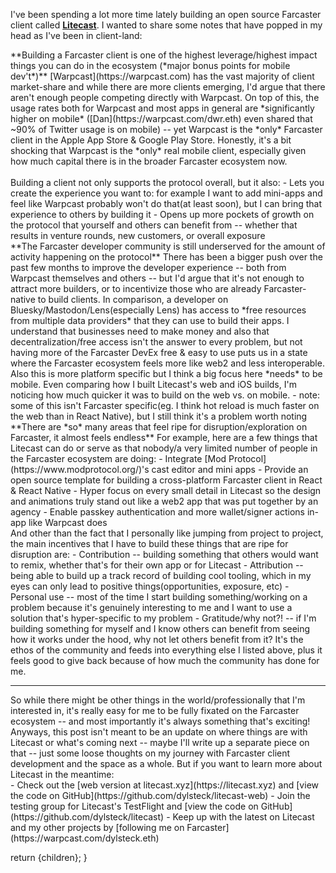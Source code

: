 
<ArticleMetaTags 
  title="Thoughts on building a Farcaster client" 
  description="Some thoughts on building a Farcaster client after spending some time building my own web & mobile client, Litecast."
  slug="thoughts-on-building-a-farcaster-client"
  image=""
/>

I've been spending a lot more time lately building an open source Farcaster client called **[Litecast](https://litecast.xyz)**. I wanted to share some notes that have popped in my head as I've been in client-land:

<div>
	**Building a Farcaster client is one of the highest leverage/highest impact things you can do in the ecosystem (*major bonus points for mobile dev't*)**
	[Warpcast](https://warpcast.com) has the vast majority of client market-share and while there are more clients emerging, I'd argue that there aren't enough people competing directly with Warpcast. On top of this, the usage rates both for Warpcast and most apps in general are *significantly higher on mobile* ([Dan](https://warpcast.com/dwr.eth) even shared that ~90% of Twitter usage is on mobile) -- yet Warpcast is the *only* Farcaster client in the Apple App Store & Google Play Store. Honestly, it's a bit shocking that Warpcast is the *only* real mobile client, especially given how much capital there is in the broader Farcaster ecosystem now.<br/>
	<br/>
	Building a client not only supports the protocol overall, but it also:
	- Lets you create the experience you want to: for example I want to add mini-apps and feel like Warpcast probably won't do that(at least soon), but I can bring that experience to others by building it
	- Opens up more pockets of growth on the protocol that yourself and others can benefit from -- whether that results in venture rounds, new customers, or overall exposure
</div>
<div>
	**The Farcaster developer community is still underserved for the amount of activity happening on the protocol**
	There has been a bigger push over the past few months to improve the developer experience -- both from Warpcast themselves and others -- but I'd argue that it's not enough to attract more builders, or to incentivize those who are already Farcaster-native to build clients. In comparison, a developer on Bluesky/Mastodon/Lens(especially Lens) has access to *free resources from multiple data providers* that they can use to build their apps. I understand that businesses need to make money and also that decentralization/free access isn't the answer to every problem, but not having more of the Farcaster DevEx free & easy to use puts us in a state where the Farcaster ecosystem feels more like web2 and less interoperable.
	<br/>
	Also this is more platform specific but I think a big focus here *needs* to be mobile. Even comparing how I built Litecast's web and iOS builds, I'm noticing how much quicker it was to build on the web vs. on mobile.
	- note: some of this isn't Farcaster specific(eg. I think hot reload is much faster on the web than in React Native), but I still think it's a problem worth noting
</div>
<div>
	**There are *so* many areas that feel ripe for disruption/exploration on Farcaster, it almost feels endless**
	For example, here are a few things that Litecast can do or serve as that nobody/a very limited number of people in the Farcaster ecosystem are doing:
		- Integrate [Mod Protocol](https://www.modprotocol.org/)'s cast editor and mini apps
		- Provide an open source template for building a cross-platform Farcaster client in React & React Native
		- Hyper focus on every small detail in Litecast so the design and animations truly stand out like a web2 app that was put together by an agency
		- Enable passkey authentication and more wallet/signer actions in-app like Warpcast does
	<br/>
	And other than the fact that I personally like jumping from project to project, the main incentives that I have to build these things that are ripe for disruption are:
		- Contribution -- building something that others would want to remix, whether that's for their own app or for Litecast
		- Attribution -- being able to build up a track record of building cool tooling, which in my eyes can only lead to positive things(opportunities, exposure, etc)
		- Personal use -- most of the time I start building something/working on a problem because it's genuinely interesting to me and I want to use a solution that's hyper-specific to my problem
		- Gratitude/why not?! -- if I'm building something for myself and I know others can benefit from seeing how it works under the hood, why not let others benefit from it? It's the ethos of the community and feeds into everything else I listed above, plus it feels good to give back because of how much the community has done for me.
	<hr />
	So while there might be other things in the world/professionally that I'm interested in, it's really easy for me to be fully fixated on the Farcaster ecosystem -- and most importantly it's always something that's exciting!
</div>

<div>
	Anyways, this post isn't meant to be an update on where things are with Litecast or what's coming next -- maybe I'll write up a separate piece on that -- just some loose thoughts on my journey with Farcaster client development and the space as a whole. But if you want to learn more about Litecast in the meantime:
	<div className="h-auto">
		- Check out the [web version at litecast.xyz](https://litecast.xyz) and [view the code on GitHub](https://github.com/dylsteck/litecast-web)
		- Join the testing group for Litecast's TestFlight and [view the code on GitHub](https://github.com/dylsteck/litecast)
		- Keep up with the latest on Litecast and my other projects by [following me on Farcaster](https://warpcast.com/dylsteck.eth)
	</div>
</div>

  return <MdxLayout>{children}</MdxLayout>;
}